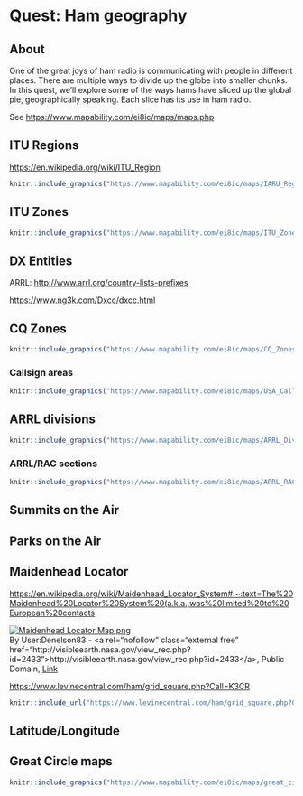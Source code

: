 # Quest: Ham geography {-}

## About

One of the great joys of ham radio is communicating with people in different places.
There are multiple ways to divide up the globe into smaller chunks.
In this quest, we'll explore some of the ways hams have sliced up the global pie, geographically speaking.
Each slice has its use in ham radio.

See <https://www.mapability.com/ei8ic/maps/maps.php>

## ITU Regions {-}

<https://en.wikipedia.org/wiki/ITU_Region>

```r
knitr::include_graphics("https://www.mapability.com/ei8ic/maps/IARU_Regions_01.png")
```

## ITU Zones {-}

```r
knitr::include_graphics("https://www.mapability.com/ei8ic/maps/ITU_Zones_ARRL_01.png")
```

## DX Entities {-}

ARRL: <http://www.arrl.org/country-lists-prefixes>

<https://www.ng3k.com/Dxcc/dxcc.html>

## CQ Zones {-}

```r
knitr::include_graphics("https://www.mapability.com/ei8ic/maps/CQ_Zones_01.png")
```

### Callsign areas {-}

```r
knitr::include_graphics("https://www.mapability.com/ei8ic/maps/USA_Call_Areas_1652.png")
```

## ARRL divisions {-}

```r
knitr::include_graphics("https://www.mapability.com/ei8ic/maps/ARRL_Divisions_1701.png")
```

### ARRL/RAC sections {-}

```r
knitr::include_graphics("https://www.mapability.com/ei8ic/maps/ARRL_RAC_Sections_2023_1254x969.png")
```

## Summits on the Air {-}

## Parks on the Air {-}

## Maidenhead Locator {-}

<https://en.wikipedia.org/wiki/Maidenhead_Locator_System#:~:text=The%20Maidenhead%20Locator%20System%20(a.k.a.,was%20limited%20to%20European%20contacts>

<p><a href="https://commons.wikimedia.org/wiki/File:Maidenhead_Locator_Map.png#/media/File:Maidenhead_Locator_Map.png"><img src="https://upload.wikimedia.org/wikipedia/commons/thumb/9/94/Maidenhead_Locator_Map.png/1200px-Maidenhead_Locator_Map.png" alt="Maidenhead Locator Map.png"></a><br>By User:Denelson83 - &lt;a rel="nofollow" class="external free" href="http://visibleearth.nasa.gov/view_rec.php?id=2433"&gt;http://visibleearth.nasa.gov/view_rec.php?id=2433&lt;/a&gt;, Public Domain, <a href="https://commons.wikimedia.org/w/index.php?curid=11762818">Link</a></p>

<https://www.levinecentral.com/ham/grid_square.php?Call=K3CR>

```r
knitr::include_url("https://www.levinecentral.com/ham/grid_square.php?Call=K3CR", height="800px")
```

## Latitude/Longitude {-}

## Great Circle maps {-}

```r
knitr::include_graphics("https://www.mapability.com/ei8ic/maps/great_circle/capital_cities/washington_usa_great_circle_map.png")
```
